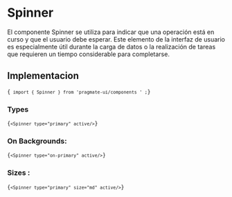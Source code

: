 
# Spinner

El componente Spinner se utiliza para indicar que una operación está en curso y que el usuario debe esperar. Este
elemento de la interfaz de usuario es especialmente útil durante la carga de datos o la realización de tareas que
requieren un tiempo considerable para completarse.

## Implementacion

<Code>{` import { Spinner } from 'pragmate-ui/components ' ;`}</Code>

### Types

<SpinnerListShow listName="types" />

<Code>{`<Spinner type="primary" active/>`}</Code>

### On Backgrounds:

<SpinnerListShow listName="bgs" />

<Code>{`<Spinner type="on-primary" active/>`}</Code>

### Sizes :

<SpinnerListShow listName="sizes" />

<Code>{`<Spinner type="primary" size="md" active/>`}</Code>
